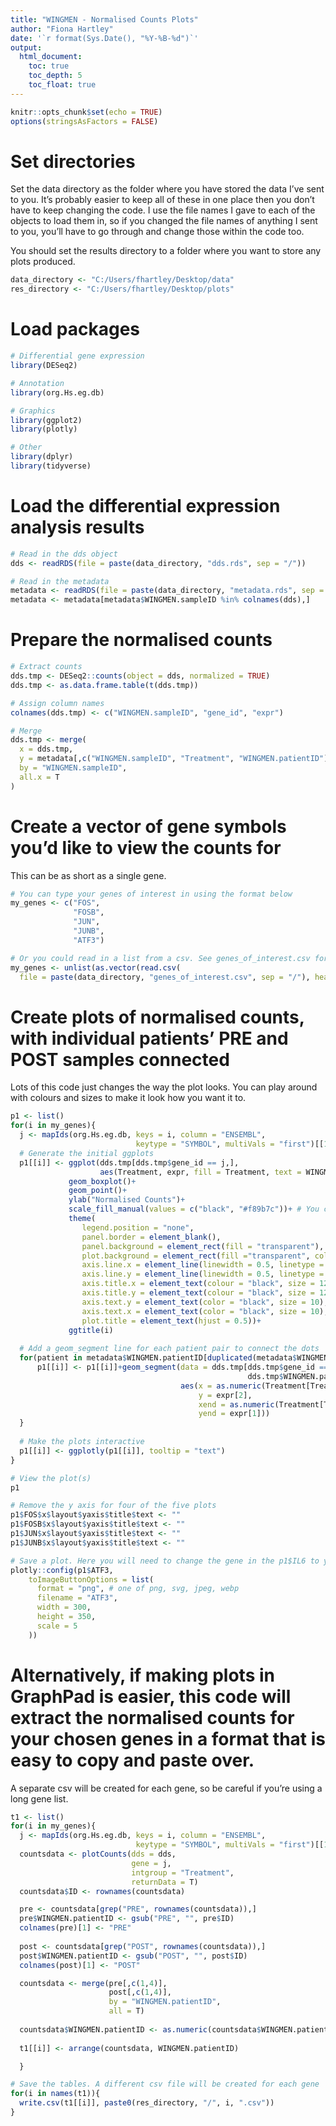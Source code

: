 ---
title: "WINGMEN - Normalised Counts Plots"
author: "Fiona Hartley"
date: '`r format(Sys.Date(), "%Y-%B-%d")`'
output: 
  html_document:
    toc: true
    toc_depth: 5
    toc_float: true
---

```{r setup, include=FALSE}

knitr::opts_chunk$set(echo = TRUE)
options(stringsAsFactors = FALSE)

```

# Set directories
Set the data directory as the folder where you have stored the data I've sent to you. It's probably easier to keep all of these in one place then you don't have to keep changing the code. I use the file names I gave to each of the objects to load them in, so if you changed the file names of anything I sent to you, you'll have to go through and change those within the code too.

You should set the results directory to a folder where you want to store any plots produced.

```{r set_directories}

data_directory <- "C:/Users/fhartley/Desktop/data"
res_directory <- "C:/Users/fhartley/Desktop/plots"

```

# Load packages

```{r load_packages, echo=FALSE, message=FALSE, warning=FALSE}

# Differential gene expression
library(DESeq2)

# Annotation
library(org.Hs.eg.db)

# Graphics
library(ggplot2)
library(plotly)

# Other
library(dplyr)
library(tidyverse)

```

# Load the differential expression analysis results

```{r load_files}

# Read in the dds object
dds <- readRDS(file = paste(data_directory, "dds.rds", sep = "/"))

# Read in the metadata
metadata <- readRDS(file = paste(data_directory, "metadata.rds", sep = "/"))
metadata <- metadata[metadata$WINGMEN.sampleID %in% colnames(dds),]

```

# Prepare the normalised counts

```{r prepare_input}

# Extract counts
dds.tmp <- DESeq2::counts(object = dds, normalized = TRUE)
dds.tmp <- as.data.frame.table(t(dds.tmp))

# Assign column names
colnames(dds.tmp) <- c("WINGMEN.sampleID", "gene_id", "expr")

# Merge
dds.tmp <- merge(
  x = dds.tmp,
  y = metadata[,c("WINGMEN.sampleID", "Treatment", "WINGMEN.patientID")],
  by = "WINGMEN.sampleID",
  all.x = T
)

```

# Create a vector of gene symbols you'd like to view the counts for 
This can be as short as a single gene.

```{r chosen_genes}

# You can type your genes of interest in using the format below 
my_genes <- c("FOS", 
              "FOSB", 
              "JUN",
              "JUNB",
              "ATF3")

# Or you could read in a list from a csv. See genes_of_interest.csv for the format you should use. Change the filename of the csv if relevant
my_genes <- unlist(as.vector(read.csv(
  file = paste(data_directory, "genes_of_interest.csv", sep = "/"), header = F)))

```

# Create plots of normalised counts, with individual patients' PRE and POST samples connected
Lots of this code just changes the way the plot looks. You can play around with colours and sizes to make it look how you want it to.

```{r counts_plots}

p1 <- list()
for(i in my_genes){
  j <- mapIds(org.Hs.eg.db, keys = i, column = "ENSEMBL", 
                            keytype = "SYMBOL", multiVals = "first")[[1]]
  # Generate the initial ggplots
  p1[[i]] <- ggplot(dds.tmp[dds.tmp$gene_id == j,], 
                    aes(Treatment, expr, fill = Treatment, text = WINGMEN.sampleID)) + 
             geom_boxplot()+ 
             geom_point()+
             ylab("Normalised Counts")+
             scale_fill_manual(values = c("black", "#f89b7c"))+ # You can change the colours of the PRE and POST boxplots
             theme(
                legend.position = "none",
                panel.border = element_blank(),
                panel.background = element_rect(fill = "transparent"),
                plot.background = element_rect(fill ="transparent", color = NA),
                axis.line.x = element_line(linewidth = 0.5, linetype = "solid", colour = "black"),
                axis.line.y = element_line(linewidth = 0.5, linetype = "solid", colour = "black"),
                axis.title.x = element_text(colour = "black", size = 12),
                axis.title.y = element_text(colour = "black", size = 12),
                axis.text.y = element_text(color = "black", size = 10),
                axis.text.x = element_text(color = "black", size = 10),
                plot.title = element_text(hjust = 0.5))+
             ggtitle(i)
  
  # Add a geom_segment line for each patient pair to connect the dots
  for(patient in metadata$WINGMEN.patientID[duplicated(metadata$WINGMEN.patientID)]){
      p1[[i]] <- p1[[i]]+geom_segment(data = dds.tmp[dds.tmp$gene_id == j &
                                                     dds.tmp$WINGMEN.patientID == patient,], 
                                      aes(x = as.numeric(Treatment[Treatment == "PRE"]),
                                          y = expr[2],
                                          xend = as.numeric(Treatment[Treatment == "POST"]),
                                          yend = expr[1]))
  }
  
  # Make the plots interactive
  p1[[i]] <- ggplotly(p1[[i]], tooltip = "text")
}

# View the plot(s)
p1

# Remove the y axis for four of the five plots
p1$FOS$x$layout$yaxis$title$text <- ""
p1$FOSB$x$layout$yaxis$title$text <- ""
p1$JUN$x$layout$yaxis$title$text <- ""
p1$JUNB$x$layout$yaxis$title$text <- ""

# Save a plot. Here you will need to change the gene in the p1$IL6 to your gene of interest, and the filename. Once you have run the code, it will appear in the viewer. You can then download the plot from the options menu that appears above the plot. Unfortunately I haven't found a way to automate this!
plotly::config(p1$ATF3,
    toImageButtonOptions = list(
      format = "png", # one of png, svg, jpeg, webp
      filename = "ATF3",
      width = 300,
      height = 350,
      scale = 5
    ))


```

# Alternatively, if making plots in GraphPad is easier, this code will extract the normalised counts for your chosen genes in a format that is easy to copy and paste over. 
A separate csv will be created for each gene, so be careful if you're using a long gene list.

```{r counts_tables}

t1 <- list()
for(i in my_genes){
  j <- mapIds(org.Hs.eg.db, keys = i, column = "ENSEMBL", 
                            keytype = "SYMBOL", multiVals = "first")[[1]]
  countsdata <- plotCounts(dds = dds, 
                           gene = j, 
                           intgroup = "Treatment", 
                           returnData = T)
  countsdata$ID <- rownames(countsdata)

  pre <- countsdata[grep("PRE", rownames(countsdata)),]
  pre$WINGMEN.patientID <- gsub("PRE", "", pre$ID)
  colnames(pre)[1] <- "PRE"
  
  post <- countsdata[grep("POST", rownames(countsdata)),]
  post$WINGMEN.patientID <- gsub("POST", "", post$ID)
  colnames(post)[1] <- "POST"

  countsdata <- merge(pre[,c(1,4)], 
                      post[,c(1,4)], 
                      by = "WINGMEN.patientID", 
                      all = T)
  
  countsdata$WINGMEN.patientID <- as.numeric(countsdata$WINGMEN.patientID)
  
  t1[[i]] <- arrange(countsdata, WINGMEN.patientID)

  }

# Save the tables. A different csv file will be created for each gene
for(i in names(t1)){
  write.csv(t1[[i]], paste0(res_directory, "/", i, ".csv"))
}

```

